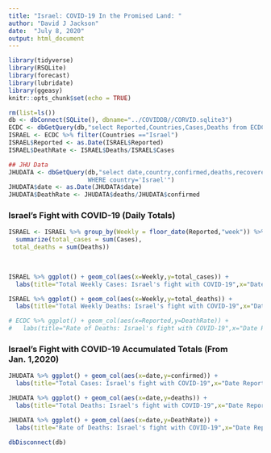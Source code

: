 ---
title: "Israel: COVID-19 In the Promised Land: "
author: "David J Jackson"
date:  "July 8, 2020"
output: html_document
---

```{r setup, include=FALSE}
library(tidyverse)
library(RSQLite)
library(forecast)
library(lubridate)
library(ggeasy)
knitr::opts_chunk$set(echo = TRUE)
```
```{r,echo=FALSE}
rm(list=ls())
db <- dbConnect(SQLite(), dbname="../COVIDDB//CORVID.sqlite3")
ECDC <- dbGetQuery(db,"select Reported,Countries,Cases,Deaths from ECDC")
ISRAEL <- ECDC %>% filter(Countries =="Israel")
ISRAEL$Reported <- as.Date(ISRAEL$Reported)
ISRAEL$DeathRate <- ISRAEL$Deaths/ISRAEL$Cases

## JHU Data
JHUDATA <- dbGetQuery(db,"select date,country,confirmed,deaths,recovered from JHUDATA
                      WHERE country='Israel'")
JHUDATA$date <- as.Date(JHUDATA$date)
JHUDATA$DeathRate <- JHUDATA$deaths/JHUDATA$confirmed


```

### Israel's Fight with COVID-19 (Daily Totals)

```{r,echo=FALSE}
ISRAEL <- ISRAEL %>% group_by(Weekly = floor_date(Reported,"week")) %>%
  summarize(total_cases = sum(Cases),
 total_deaths = sum(Deaths))
  
  

ISRAEL %>% ggplot() + geom_col(aes(x=Weekly,y=total_cases)) +
  labs(title="Total Weekly Cases: Israel's fight with COVID-19",x="Date Reported",y="Total Cases Reported") 

ISRAEL %>% ggplot() + geom_col(aes(x=Weekly,y=total_deaths)) +
  labs(title="Total Weekly Deaths: Israel's fight with COVID-19",x="Date Reported",y="Total Deaths Reported")

# ECDC %>% ggplot() + geom_col(aes(x=Reported,y=DeathRate)) +
#   labs(title="Rate of Deaths: Israel's fight with COVID-19",x="Date Reported",y="Death RAte (%)")
```

### Israel's Fight with COVID-19 Accumulated Totals (From Jan. 1,2020)

```{r,echo=FALSE}
JHUDATA %>% ggplot() + geom_col(aes(x=date,y=confirmed)) +
  labs(title="Total Cases: Israel's fight with COVID-19",x="Date Reported",y="Total Cases To Date")

JHUDATA %>% ggplot() + geom_col(aes(x=date,y=deaths)) +
  labs(title="Total Deaths: Israel's fight with COVID-19",x="Date Reported",y="Total  Deaths To Date")

JHUDATA %>% ggplot() + geom_col(aes(x=date,y=DeathRate)) +
  labs(title="Rate of Deaths: Israel's fight with COVID-19",x="Date Reported",y="Death RAte (%)")
```
```{r}
dbDisconnect(db)
```

